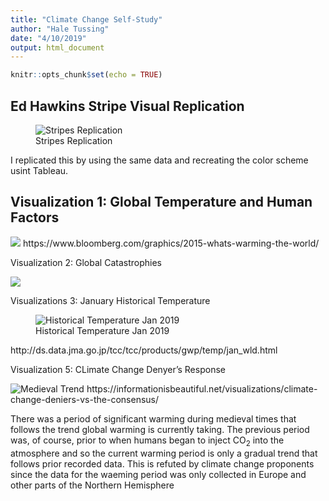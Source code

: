 ```yaml
---
title: "Climate Change Self-Study"
author: "Hale Tussing"
date: "4/10/2019"
output: html_document
---
```


```r
knitr::opts_chunk$set(echo = TRUE)
```

## Ed Hawkins Stripe Visual Replication
![Stripes Replication](Ed Hawkins Stripes Replication.png)

I replicated this by using the same data and recreating the color scheme usint Tableau.


## Visualization 1: Global Temperature and Human Factors
![](HF vs GT.gif)
https://www.bloomberg.com/graphics/2015-whats-warming-the-world/


Visualization 2: Global Catastrophies

![](Natural Catastrophies.png)

Visualizations 3: January Historical Temperature

![Historical Temperature Jan 2019](Jan Temp History.png)

http://ds.data.jma.go.jp/tcc/tcc/products/gwp/temp/jan_wld.html





Visualization 5: CLimate Change Denyer's Response

![Medieval Trend](Medieval Trend.png)
https://informationisbeautiful.net/visualizations/climate-change-deniers-vs-the-consensus/

There was a period of significant warming during medieval times that follows the trend global warming is currently taking. The previous period was, of course, prior to when humans began to inject CO<sub>2</sub> into the atmosphere and so the current warming period is only a gradual trend that follows prior recorded data.
This is refuted by climate change proponents since the data for the waeming period was only collected in Europe and other parts of the Northern Hemisphere
